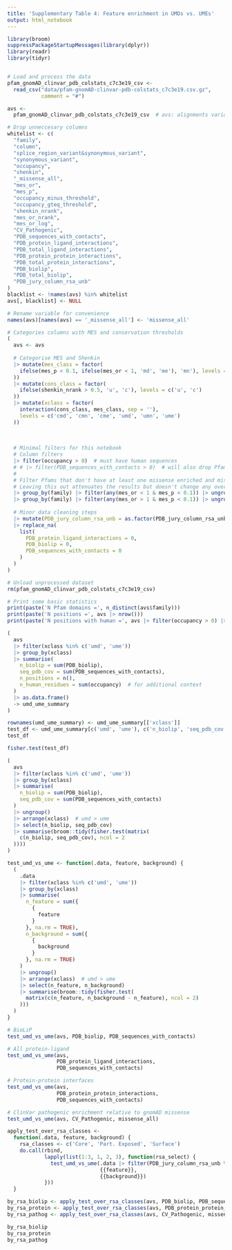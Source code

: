 ```yaml
---
title: 'Supplementary Table 4: Feature enrichment in UMDs vs. UMEs'
output: html_notebook
---
```


```r
library(broom)
suppressPackageStartupMessages(library(dplyr))
library(readr)
library(tidyr)


# Load and process the data
pfam_gnomAD_clinvar_pdb_colstats_c7c3e19_csv <-
  read_csv("data/pfam-gnomAD-clinvar-pdb-colstats_c7c3e19.csv.gz",
           comment = "#")

avs <-
  pfam_gnomAD_clinvar_pdb_colstats_c7c3e19_csv  # avs: alignments variants structure

# Drop unneccesary columns
whitelist <- c(
  "family",
  "column",
  "splice_region_variant&synonymous_variant",
  "synonymous_variant",
  "occupancy",
  "shenkin",
  "_missense_all",
  "mes_or",
  "mes_p",
  "occupancy_minus_threshold",
  "occupancy_gteq_threshold",
  "shenkin_nrank",
  "mes_or_nrank",
  "mes_or_log",
  "CV_Pathogenic",
  "PDB_sequences_with_contacts",
  "PDB_protein_ligand_interactions",
  "PDB_total_ligand_interactions",
  "PDB_protein_protein_interactions",
  "PDB_total_protein_interactions",
  "PDB_biolip",
  "PDB_total_biolip",
  "PDB_jury_column_rsa_unb"
)
blacklist <- !names(avs) %in% whitelist
avs[, blacklist] <- NULL

# Rename variable for convenience
names(avs)[names(avs) == '_missense_all'] <- 'missense_all'

# Categories columns with MES and conservation thresholds
(
  avs <- avs
  
  # Categorise MES and Shenkin
  |> mutate(mes_class = factor(
    ifelse(mes_p < 0.1, ifelse(mes_or < 1, 'md', 'me'), 'mn'), levels = c('md', 'mn', 'me')
  ))
  |> mutate(cons_class = factor(
    ifelse(shenkin_nrank > 0.5, 'u', 'c'), levels = c('u', 'c')
  ))
  |> mutate(xclass = factor(
    interaction(cons_class, mes_class, sep = ''),
    levels = c('cmd', 'cmn', 'cme', 'umd', 'umn', 'ume')
  ))
  
  
  
  # Minimal filters for this notebook
  # Column filters
  |> filter(occupancy > 0)  # must have human sequences
  # # |> filter(PDB_sequences_with_contacts > 0)  # will also drop Pfams with no PDB data
  #
  # Filter Pfams that don't have at least one missense enriched and missense depleted position
  # Leaving this out attenuates the results but doesn't change any overall conclusion
  |> group_by(family) |> filter(any(mes_or < 1 & mes_p < 0.1)) |> ungroup()
  |> group_by(family) |> filter(any(mes_or > 1 & mes_p < 0.1)) |> ungroup()
  
  # Minor data cleaning steps
  |> mutate(PDB_jury_column_rsa_unb = as.factor(PDB_jury_column_rsa_unb))
  |> replace_na(
    list(
      PDB_protein_ligand_interactions = 0,
      PDB_biolip = 0,
      PDB_sequences_with_contacts = 0
    )
  )
)

# Unload unprocessed dataset
rm(pfam_gnomAD_clinvar_pdb_colstats_c7c3e19_csv)

# Print some basic statistics
print(paste('N Pfam domains =', n_distinct(avs$family)))
print(paste('N positions =', avs |> nrow()))
print(paste('N positions with human =', avs |> filter(occupancy > 0) |> nrow()))
```


```r
(
  avs
  |> filter(xclass %in% c('umd', 'ume'))
  |> group_by(xclass)
  |> summarise(
    n_biolip = sum(PDB_biolip),
    seq_pdb_cov = sum(PDB_sequences_with_contacts),
    n_positions = n(),
    n_human_residues = sum(occupancy)  # for additional context
  )
  |> as.data.frame()
  -> umd_ume_summary
)

rownames(umd_ume_summary) <- umd_ume_summary[['xclass']]
test_df <- umd_ume_summary[c('umd', 'ume'), c('n_biolip', 'seq_pdb_cov')]
test_df

fisher.test(test_df)
```


```r
(
  avs
  |> filter(xclass %in% c('umd', 'ume'))
  |> group_by(xclass)
  |> summarise(
    n_biolip = sum(PDB_biolip),
    seq_pdb_cov = sum(PDB_sequences_with_contacts)
  )
  |> ungroup()
  |> arrange(xclass)  # umd > ume
  |> select(n_biolip, seq_pdb_cov)
  |> summarise(broom::tidy(fisher.test(matrix(
    c(n_biolip, seq_pdb_cov), ncol = 2
  ))))
)
```



```r
test_umd_vs_ume <- function(.data, feature, background) {
  (
    .data
    |> filter(xclass %in% c('umd', 'ume'))
    |> group_by(xclass)
    |> summarise(
      n_feature = sum({
        {
          feature
        }
      }, na.rm = TRUE),
      n_background = sum({
        {
          background
        }
      }, na.rm = TRUE)
    )
    |> ungroup()
    |> arrange(xclass)  # umd > ume
    |> select(n_feature, n_background)
    |> summarise(broom::tidy(fisher.test(
      matrix(c(n_feature, n_background - n_feature), ncol = 2)
    )))
  )
}

# BioLiP
test_umd_vs_ume(avs, PDB_biolip, PDB_sequences_with_contacts)

# All protein-ligand
test_umd_vs_ume(avs,
                PDB_protein_ligand_interactions,
                PDB_sequences_with_contacts)

# Protein-protein interfaces
test_umd_vs_ume(avs,
                PDB_protein_protein_interactions,
                PDB_sequences_with_contacts)

# ClinVar pathogenic enrichment relative to gnomAD missense
test_umd_vs_ume(avs, CV_Pathogenic, missense_all)
```


```r
apply_test_over_rsa_classes <-
  function(.data, feature, background) {
    rsa_classes <- c('Core', 'Part. Exposed', 'Surface')
    do.call(rbind,
            lapply(list(1:3, 1, 2, 3), function(rsa_select) {
              test_umd_vs_ume(.data |> filter(PDB_jury_column_rsa_unb %in% rsa_classes[rsa_select]),
                              {{feature}},
                              {{background}})
            }))
  }

by_rsa_biolip <- apply_test_over_rsa_classes(avs, PDB_biolip, PDB_sequences_with_contacts)
by_rsa_protein <- apply_test_over_rsa_classes(avs, PDB_protein_protein_interactions, PDB_sequences_with_contacts)
by_rsa_pathog <- apply_test_over_rsa_classes(avs, CV_Pathogenic, missense_all)

by_rsa_biolip
by_rsa_protein
by_rsa_pathog
```

